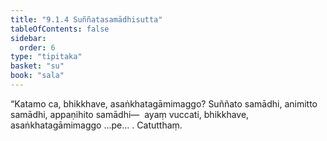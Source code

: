 ```yaml
---
title: "9.1.4 Suññatasamādhisutta"
tableOfContents: false
sidebar:
  order: 6
type: "tipitaka"
basket: "su"
book: "sala"
---
```



<DynamicBreadcrumb />

<Division number="369" book="sala">

<Paragraph number="1677" book="sala">
“Katamo ca, bhikkhave, asaṅkhatagāmimaggo? Suññato samādhi, animitto samādhi, appaṇihito samādhi—  ayaṃ vuccati, bhikkhave, asaṅkhatagāmimaggo …pe… .

</Paragraph>
</Division>

<Paragraph number="1678" type="center" book="sala">
Catutthaṃ.
</Paragraph>